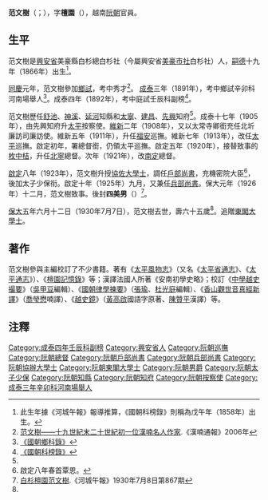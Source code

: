 {{noteTA
|T=zh-hans:范文树; zh-hant:范文樹;
|1=zh-hans:范文树; zh-hant:范文樹;
}}
'''范文樹'''（{{vie|v='''Phạm Văn Thụ'''|hn=范文樹}}；{{bd|1866年||1930年|7月7日}}），字'''檀園'''（{{vie|v='''Đàn Viên'''|hn=檀園}}），越南[[阮朝|阮朝]]官員。

==生平==
范文樹是[[興安省_(越南)|興安省]]美豪縣白杉總白杉社（今屬興安省[[美豪市社|美豪市社]]白杉社）人，[[嗣德|嗣德]]十九年（1866年）出生<ref>此生年據《河城午報》報導推算，《國朝科榜錄》則稱為戊午年（1858年）出生。</ref>。

[[同慶_(阮朝)|同慶]]元年，范文樹參加[[鄉試|鄉試]]，考中秀才<ref name=hn>[http://www.hannom.org.vn/detail.asp?param=1264&Catid=571 范文樹——十九世紀末二十世紀初一位漢喃名人作家].《漢喃通報》2006年</ref>。 [[成泰|成泰]]三年（1891年），考中鄉試辛卯科河南場舉人<ref>[http://lib.nomfoundation.org/collection/1/volume/1071/page/91 《國朝鄉科錄》]</ref>。成泰四年（1892年），考中庭試壬辰科副榜<ref>[http://hannom.nlv.gov.vn/hannom/cgi-bin/hannom?a=d&d=BNTwEHieahcNp1894.1.78 《國朝科榜錄》]</ref>。

范文樹歷任[[舒池縣|舒池]]、[[神溪縣|神溪]]、[[延河縣|延河]]知縣和[[太寧府|太寧]]、[[建昌府|建昌]]、[[先興府|先興]]知府<ref name=hn/>。成泰十七年（1905年），由先興知府升[[太平省|太平]]按察使。[[維新_(阮朝)|維新]]二年（1908年），又以太常寺卿銜充任北圻廉訪司廉訪使。維新五年（1911年），升任[[福安省|福安]]巡撫。維新七年（1913年），改任[[太平省|太平]]巡撫。啟定初年，署總督銜，仍領太平巡撫。啟定五年（1920年），接替致事的[[枚中桔|枚中桔]]，升任[[北寧省|北寧]]總督。次年（1921年），改[[南定省|南定]]總督。

[[啟定|啟定]]八年（1923年），范文樹升授[[協佐大學士|協佐大學士]]，調任[[戶部尚書|戶部尚書]]，充機密院大臣<ref>啟定八年春首覃恩。</ref>，後加太子少保衔。啟定十年（1925年）九月，又兼任[[兵部尚書|兵部尚書]]。保大元年（1926年）十二月，范文樹致事。後封'''四美男'''（{{vie|v='''Tứ Mỹ Nam'''|hn=四美男}}）<ref name=htnb>[http://baochi.nlv.gov.vn/baochi/cgi-bin/baochi?a=d&d=Rhc19300708.2.24 白杉檀園范文樹].《河城午報》1930年7月8日第867期</ref>。

[[保大_(阮朝)|保大]]五年六月十二日（1930年7月7日），范文樹去世，壽六十五歲<ref name=htnb/>。追贈[[東閣大學士|東閣大學士]]。

==著作==
范文樹參與主編校訂了不少書籍。著有《[[太平風物志|太平風物志]]》（又名《[[太平省通志|太平省通志]]》、《[[太平通志|太平通志]]》）、《[[檀園記憶錄|檀園記憶錄]]》等；漢譯法國人所著《安南初學史略》；校訂《[[中學越史撮要|中學越史撮要]]》（[[吳甲豆|吳甲豆]]編輯）、《[[國朝律學揀要|國朝律學揀要]]》（[[張瑜_(阮朝)|張瑜]]、[[杜光庭_(阮朝)|杜光庭]]編輯）、《[[香山觀世音真經新譯|香山觀世音真經新譯]]》（[[喬瑩懋|喬瑩懋]]喃譯）、《[[越史鏡|越史鏡]]》（[[黃高啟|黃高啟]]國語字原著、[[陳贊平|陳贊平]]漢譯）等。

==注釋==
{{reflist}}

{{成泰四年壬辰科庭試正副榜}}

[[Category:成泰四年壬辰科副榜|Category:成泰四年壬辰科副榜]]
[[Category:興安省人|Category:興安省人]]
[[Category:阮朝巡撫|Category:阮朝巡撫]]
[[Category:阮朝總督|Category:阮朝總督]]
[[Category:阮朝戶部尚書|Category:阮朝戶部尚書]]
[[Category:阮朝兵部尚書|Category:阮朝兵部尚書]]
[[Category:阮朝協辦大學士|Category:阮朝協辦大學士]]
[[Category:阮朝東閣大學士|Category:阮朝東閣大學士]]
[[Category:阮朝男爵|Category:阮朝男爵]]
[[Category:阮朝太子少保|Category:阮朝太子少保]]
[[Category:阮朝知縣|Category:阮朝知縣]]
[[Category:阮朝知府|Category:阮朝知府]]
[[Category:阮朝按察使|Category:阮朝按察使]]
[[Category:成泰三年辛卯科河南場舉人|Category:成泰三年辛卯科河南場舉人]]